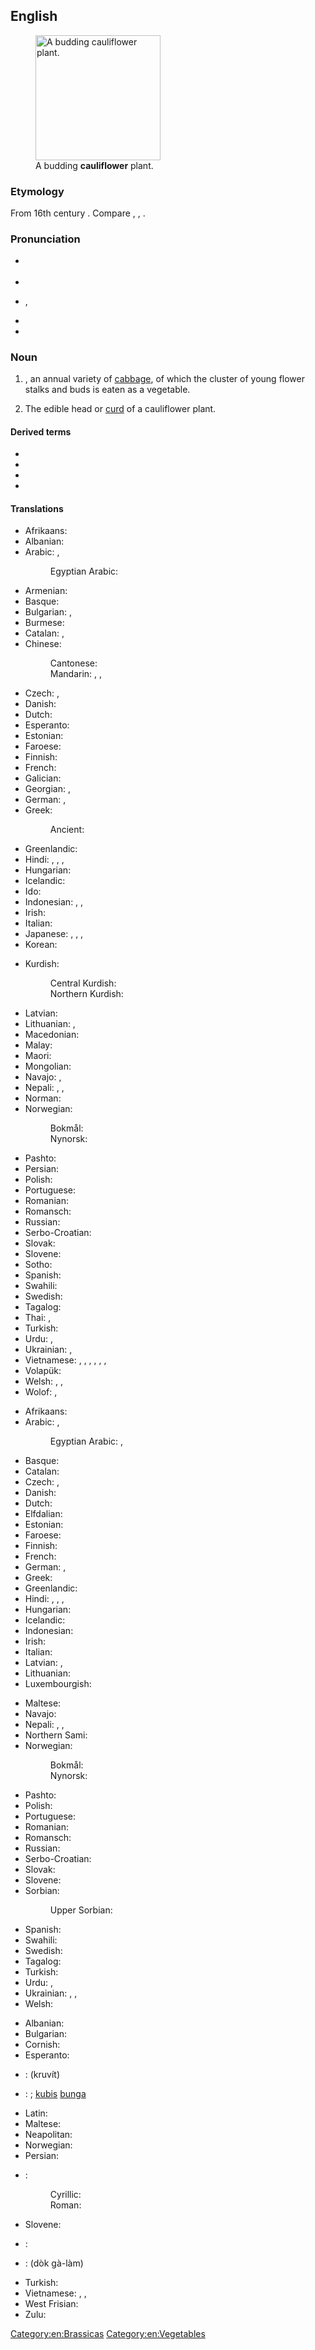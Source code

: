 ==English==
[[Image:Cauliflower.jpg|thumb|right|200px|A budding '''cauliflower''' plant.]]

===Etymology===
From 16th century {{m|en|cole-florye}}. Compare {{cog|la|caulis}}, {{cog|fr|chou-fleur}}, {{cog|it|cavolfiore}}.

===Pronunciation===
* {{a|UK}} {{IPA|en|/ˈkɒl.i.flaʊ.ə/|/ˈkɒl.ɪ.flaʊ.ə/}}
* {{audio|en|En-au-cauliflower.ogg|Audio (Australia)}}
* {{a|US}} {{IPA|en|/ˈkɔl.ɪˌflaʊ.ɚ/}}, {{IPA|en|/ˈkɑl.əˌflaʊ.ɚ/}}
* {{audio|en|En-us-ne-cauliflower.ogg|Audio (US)}}
* {{audio|en|En-us-cauliflower.ogg|Audio (US cot-caught merged)}}

===Noun===
{{en-noun}}

# {{taxlink|Brassica oleracea var. botrytis|variety|noshow=1}}, an annual variety of [[cabbage]], of which the cluster of young flower stalks and buds is eaten as a vegetable.
# The edible head or [[curd]] of a cauliflower plant.

====Derived terms====
* {{l|en|broccoflower}}
* {{l|en|cauliflower cheese}}
* {{l|en|cauliflower ear}}
* {{l|en|cauli}}

====Translations====
{{trans-top|Vegetable}}
* Afrikaans: {{t|af|blomkool}}
* Albanian: {{t+|sq|lulelakër}}
* Arabic: {{t|ar|قَرْنَبِيط|m}}, {{t|ar|قُنَّبِيط|m}}
*: Egyptian Arabic: {{t|arz|قرنبيط|m-p|tr=ʔarnabiiṭ}}
* Armenian: {{t+|hy|ծաղկակաղամբ}}
* Basque: {{t|eu|azalore}}
* Bulgarian: {{t+|bg|карнабит|m}}, {{t|bg|карфиол|m}}
* Burmese: {{t+|my|ဂေါ်ဖီပန်း|sc=Mymr}}
* Catalan: {{t+|ca|coliflor|f}}, {{t|ca|bròquil blanc|m}}
* Chinese:
*: Cantonese: {{t|yue|椰花菜|tr=je⁴coi³faa¹|sc=Hani}}
*: Mandarin: {{t+|cmn|花椰菜|tr=huāyēcài|sc=Hani}}, {{t+|cmn|菜花|tr=càihuā|sc=Hani}}, {{t+|cmn|花菜|tr=huācài}}
* Czech: {{t+|cs|květák|m}}, {{t|cs|karfiól|m}}
* Danish: {{t+|da|blomkål}}
* Dutch: {{t+|nl|bloemkool|f}}
* Esperanto: {{t+|eo|florbrasiko}}
* Estonian: {{t|et|lillkapsas}}
* Faroese: {{t|fo|blómkál|n}}
* Finnish: {{t+|fi|kukkakaali}}
* French: {{t+|fr|chou-fleur|m}}
* Galician: {{t+|gl|coliflor|f}}
* Georgian: {{t|ka|კალნაბი|sc=Geor}}, {{t|ka|ყვავილოვანი კომბოსტო|sc=Geor}}
* German: {{t+|de|Blumenkohl|m}}, {{qualifier|Austria}} {{t+|de|Karfiol|m}}
* Greek: {{t+|el|κουνουπίδι|n}}
*: Ancient: {{t|grc|κάνωπον|n}}
* Greenlandic: {{t|kl|blomkåli}}
* Hindi: {{t+|hi|गोभी|f|sc=Deva}}, {{t+|hi|गोबी|f}}, {{t+|hi|फूल गोभी|f}}, {{t+|hi|कोबी|f}} {{qualifier|obsolete}}
* Hungarian: {{t+|hu|karfiol}}
* Icelandic: {{t+|is|blómkál|n}}
* Ido: {{t+|io|florkaulo}}
* Indonesian: {{t|id|blumkol}}, {{t+|id|kubis bunga}}, {{t+|id|kembang kol}}
* Irish: {{t|ga|cóilis|f}}
* Italian: {{t+|it|cavolfiore|m}}
* Japanese: {{t+|ja|カリフラワー|tr=karifurawā}}, {{t|ja|花野菜|tr=hanayasai}}, {{t|ja|花甘藍|tr=hanakanran}}, {{t|ja|花キャベツ|tr=hanakyabetsu}}
* Korean: {{t|ko|꽃양배추|tr=kkotyangbaechu}}
{{trans-mid}}
* Kurdish:
*: Central Kurdish: {{t|ckb|گوڵەکەلەم}}
*: Northern Kurdish: {{t+|kmr|gulkelem}}
* Latvian: {{t|lv|ziedkāposts|m}}
* Lithuanian: {{t|lt|žiedinis kopūstas|m}}, {{t|lt|žiedbastučiai|m-p}}
* Macedonian: {{t|mk|карфио́л|m}}
* Malay: {{t|ms|kubis bunga}}
* Maori: {{t|mi|kareparāoa}}
* Mongolian: {{t|mn|цэцэгт байцаа|sc=Cyrl}}
* Navajo: {{t|nv|chʼil łigaii}}, {{t|nv|sęęschʼil}}
* Nepali: {{t+|ne|गोभी}}, {{t+|ne|कोपी२}}, {{t+|ne|काउली१}}
* Norman: {{t|nrf|chou-flieur|m}}
* Norwegian:
*: Bokmål: {{t|nb|blomkål|m}}
*: Nynorsk: {{t|nn|blomkål|m}}
* Pashto: {{t+|ps|گوبي}}
* Persian: {{t|fa|کلم گل|sc=fa-Arab}}
* Polish: {{t+|pl|kalafior|m}}
* Portuguese: {{t+|pt|couve-flor|f}}
* Romanian: {{t+|ro|conopidă|f}}
* Romansch: {{t|rm|cardifiol|m}}
* Russian: {{t+|ru|цветна́я капу́ста|f}}
* Serbo-Croatian: {{t+|sh|karfiol|m}}
* Slovak: {{t|sk|karfiol|m}}
* Slovene: {{t+|sl|cvetača|f}}
* Sotho: {{t|st|kholifolawa}}
* Spanish: {{t+|es|coliflor|f}}
* Swahili: {{t|sw|koliflawa}}
* Swedish: {{t+|sv|blomkål|c}}
* Tagalog: {{t|tl|koliplor}}
* Thai: {{t|th|กะหล่ำดอก}}, {{t|th|กะหล่ำต้น}}
* Turkish: {{t+|tr|karnabahar}}
* Urdu: {{t|ur|گوبی|tr=gobī}}, {{t|ur|گوبھی|tr=gobhī}}
* Ukrainian: {{t|uk|кучеря́ва капу́ста|f|sc=Cyrl}}, {{t|uk|цвітна́ капу́ста|f|sc=Cyrl}}
* Vietnamese: {{t|vi|bông cải trắng}}, {{t|vi|cải bông trắng}}, {{t|vi|cải hoa}}, {{t|vi|hoa lơ}}, {{t|vi|hoa lơ trắng}}, {{t|vi|su lơ}}, {{t|vi|súp lơ}}
* Volapük: {{t+|vo|florabrasid}}
* Welsh: {{t|cy|colifflŵar|m}}, {{t+|cy|bresychen wen|f}}, {{t+|cy|blodfresychen|f}}
* Wolof: {{t|wo|sufëlëer}}, {{t|wo|sufólóor}}
{{trans-bottom}}

{{trans-top|Edible head of a cauliflower plant}}
* Afrikaans: {{t|af|blomkool}}
* Arabic: {{t|ar|قَرْنَبِيط|m}}, {{t|ar|قُنَّبِيط|m}}
*: Egyptian Arabic: {{t|arz|قرنبيطة|f|tr=ʔarnabiṭa|sc=Arab}}, {{t|arz|قرنبيط|m-p|tr=ʔarnabiiṭ}}
* Basque: {{t|eu|azalore}}
* Catalan: {{t+|ca|coliflor|f}}
* Czech: {{t+|cs|květák|m}}, {{t|cs|karfiól|m}}
* Danish: {{t+|da|blomkål|c}}
* Dutch: {{t+|nl|bloemkool|f}}
* Elfdalian: {{t|ovd|bljommkǫl|m}}
* Estonian: {{t|et|lillkapsas}}
* Faroese: {{t|fo|blómkál|n}}
* Finnish: {{t+|fi|kukkakaali}}
* French: {{t+|fr|chou-fleur|m}}
* German: {{t+|de|Blumenkohl|m}}, {{t+|de|Karfiol|m}}
* Greek: {{t+|el|κουνουπίδι|n}}
* Greenlandic: {{t|kl|blomkåli}}
* Hindi: {{t+|hi|गोभी|f|sc=Deva}}, {{t+|hi|गोबी|f}}, {{t+|hi|फूल गोभी|f}}, {{t+|hi|कोबी|f}} {{qualifier|obsolete}}
* Hungarian: {{t+|hu|karfiol}}
* Icelandic: {{t+|is|blómkál|n}}
* Indonesian: {{t+|id|kubis bunga}}
* Irish: {{t|ga|cóilis|f}}
* Italian: {{t+|it|cavolfiore|m}}
* Latvian: {{t|lv|ziedkāposts|m}}, {{t|lv|puķkāposts|m}}
* Lithuanian: {{t|lt|žiedinis kopūstas|m}}
* Luxembourgish: {{t|lb|Choufleur|m}}
{{trans-mid}}
* Maltese: {{t|mt|pastard}}
* Navajo: {{t|nv|chʼil łigaii}}
* Nepali: {{t+|ne|गोभी}}, {{t+|ne|कोपी२}}, {{t+|ne|काउली१}}
* Northern Sami: {{t|se|diehppegálla}}
* Norwegian:
*: Bokmål: {{t|nb|blomkål|m}}
*: Nynorsk: {{t|nn|blomkål|m}}
* Pashto: {{t+|ps|گوبي}}
* Polish: {{t+|pl|kalafior|m}}
* Portuguese: {{t+|pt|couve-flor|f}}
* Romanian: {{t+|ro|conopidă|f}}
* Romansch: {{t|rm|cardifiol|m}}
* Russian: {{t+|ru|цветная капуста|f}}
* Serbo-Croatian: {{t|sh|карфиол|m}}
* Slovak: {{t|sk|karfiol|m}}
* Slovene: {{t+|sl|cvetača|f}}
* Sorbian:
*: Upper Sorbian: {{t|hsb|kwětlik|m}}
* Spanish: {{t+|es|coliflor|f}}
* Swahili: {{t|sw|mkoliflawa}}
* Swedish: {{t+|sv|blomkål|c}}
* Tagalog: {{t|tl|koliplor}}
* Turkish: {{t+|tr|karnabahar}}
* Urdu: {{t|ur|گوبی|tr=gobī}}, {{t|ur|گوبھی|tr=gobhī}}
* Ukrainian: {{t|uk|кучеря́ва капу́ста|f|sc=Cyrl}}, {{t|uk|цвітна́ капу́ста|f|sc=Cyrl}}, {{t|uk|капуста цвітна|f}}
* Welsh: {{t+|cy|blodfresychen|f}}
{{trans-bottom}}

{{checktrans-top}}
* Albanian: {{t+check|sq|lulelakër}}
* Bulgarian: {{t-check|bg|карфиол|m}}
* Cornish: {{t-check|kw|cawlvlejen}}
* Esperanto: {{t+check|eo|florbrasiko}}
* {{ttbc|he}}: {{t+check|he|כרובית|f}} (kruvít)
* {{ttbc|id}}: {{t+check|id|bungkul}}; [[kubis]] [[bunga]]
* Latin: {{t+check|la|brassica|f}}
* Maltese: {{t-check|mt|pastarda|f}}
* Neapolitan: {{t-check|nap|cavelesciore}}
* Norwegian: {{t-check|no|blomkål}}
* Persian: {{t-check|fa|گل کلم|tr=gol-e kalam}}
{{trans-mid}}
* {{ttbc|sh}}:
*: Cyrillic: {{t-check|sh|карфиол|m}}
*: Roman: {{t+check|sh|karfiol|m}}
* Slovene: {{t+check|sl|cvetača|f}}
* {{ttbc|es}}: {{t+check|es|pella|f}} {{qualifier|Northern Spain|specifically Navarra|Spanish Basque Country|Aragon|and La Rioja}}
* {{ttbc|th}}: {{t-check|th|ดอกกะหล่ำ}} (dòk gà-làm)
* Turkish: {{t+check|tr|karnabahar}}
* Vietnamese: {{t-check|vi|hoa lơ}}, {{t-check|vi|hoa lơ trắng}}, {{t-check|vi|bông cải trắng}}
* West Frisian: {{t+check|fy|blomkoal}}
* Zulu: {{t-check|zu|ukholifulawa}}
{{trans-bottom}}

[[Category:en:Brassicas]]
[[Category:en:Vegetables]]